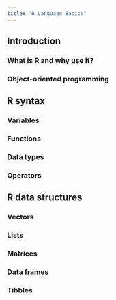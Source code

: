 ```yaml
---
title: "R Language Basics"
---
```


## Introduction

### What is R and why use it?

### Object-oriented programming

## R syntax

### Variables

### Functions

### Data types

### Operators

## R data structures

### Vectors

### Lists

### Matrices

### Data frames

### Tibbles

